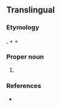 ==Translingual==
{{wikipedia}}
{{wikispecies}}
===Etymology===
{{etyl|NL.|mul}}, {{etyl|grc|mul}} {{term|πολύς|lang=grc||many}} + {{term|κύστις|lang=grc||bladder}} + {{term|-ina|lang=mul}}

===Proper noun===
{{taxoninfl}}

# {{taxon|class|subphylum|Radiozoa|including numerous minute [[marine]] species. The skeleton is composed of [[silica]], and is often very elegant in form and sculpture. Many have been found in the fossil state.}}

===References===
* {{R:Webster 1913}}